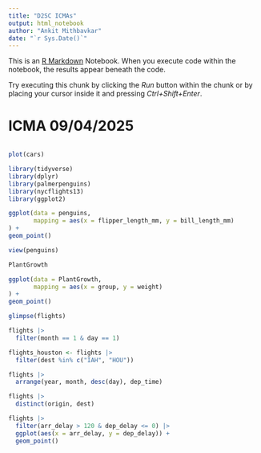 ```yaml
---
title: "D2SC ICMAs"
output: html_notebook
author: "Ankit Mithbavkar"
date: "`r Sys.Date()`"
---
```


This is an [R Markdown](http://rmarkdown.rstudio.com) Notebook. When you execute code within the notebook, the results appear beneath the code. 

Try executing this chunk by clicking the *Run* button within the chunk or by placing your cursor inside it and pressing *Ctrl+Shift+Enter*. 

# ICMA 09/04/2025

```r

```

```r
plot(cars)
```

```r
library(tidyverse)
library(dplyr)
library(palmerpenguins)
library(nycflights13)
library(ggplot2)
```


```r
ggplot(data = penguins,
       mapping = aes(x = flipper_length_mm, y = bill_length_mm)
) +
geom_point()
```


```r
view(penguins)
```

```r
PlantGrowth
```
```r
ggplot(data = PlantGrowth,
       mapping = aes(x = group, y = weight)
) + 
geom_point()
```

```r
glimpse(flights)
```
```r
flights |>
  filter(month == 1 & day == 1)

flights_houston <- flights |>
  filter(dest %in% c("IAH", "HOU"))
```

```r
flights |>
  arrange(year, month, desc(day), dep_time)
```
```r
flights |>
  distinct(origin, dest)
```
```r
flights |>
  filter(arr_delay > 120 & dep_delay <= 0) |>
  ggplot(aes(x = arr_delay, y = dep_delay)) +
  geom_point()
```

